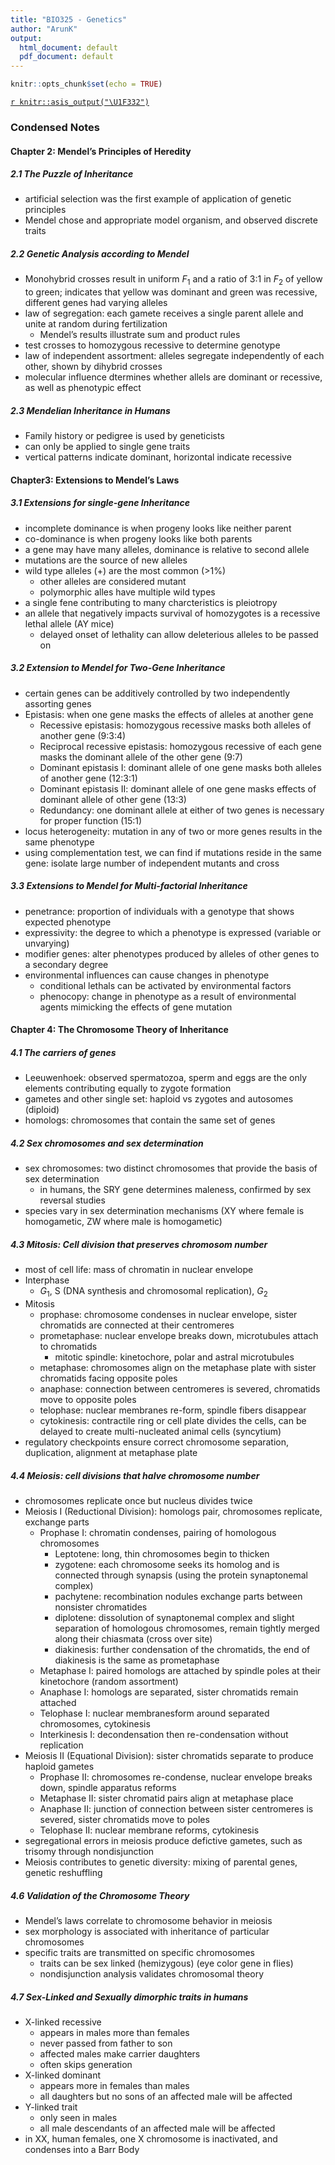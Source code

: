 ```yaml
---
title: "BIO325 - Genetics"
author: "ArunK"
output:
  html_document: default
  pdf_document: default
---
```


```r
knitr::opts_chunk$set(echo = TRUE)
```

[`r knitr::asis_output("\U1F332")`](https://arun-krishnaraj.github.io/evergreen)

### Condensed Notes

#### Chapter 2: Mendel's Principles of Heredity
##### 2.1 The Puzzle of Inheritance

- artificial selection was the first example of application of genetic principles
- Mendel chose and appropriate model organism, and observed discrete traits

##### 2.2 Genetic Analysis according to Mendel

- Monohybrid crosses result in uniform $F_1$ and a ratio of 3:1 in $F_2$ of yellow to green; indicates that yellow was dominant and green was recessive, different genes had varying alleles
- law of segregation: each gamete receives a single parent allele and unite at random during fertilization
  - Mendel's results illustrate sum and product rules
- test crosses to homozygous recessive to determine genotype
- law of independent assortment: alleles segregate independently of each other, shown by dihybrid crosses
- molecular influence dtermines whether allels are dominant or recessive, as well as phenotypic effect

##### 2.3 Mendelian Inheritance in Humans

- Family history or pedigree is used by geneticists
- can only be applied to single gene traits
- vertical patterns indicate dominant, horizontal indicate recessive

#### Chapter3: Extensions to Mendel's Laws

##### 3.1 Extensions for single-gene Inheritance

- incomplete dominance is when progeny looks like neither parent
- co-dominance is when progeny looks like both parents
- a gene may have many alleles, dominance is relative to second allele
- mutations are the source of new alleles
- wild type alleles (+) are the most common (>1%)
  - other alleles are considered mutant
  - polymorphic alles have multiple wild types 
- a single fene contributing to many charcteristics is pleiotropy 
- an allele that negatively impacts survival of homozygotes is a recessive lethal allele (AY mice)
  - delayed onset of lethality can allow deleterious alleles to be passed on
  
##### 3.2 Extension to Mendel for Two-Gene Inheritance
- certain genes can be additively controlled by two independently assorting genes
- Epistasis: when one gene masks the effects of alleles at another gene
  - Recessive epistasis: homozygous recessive masks both alleles of another gene (9:3:4)
  - Reciprocal recessive epistasis: homozygous recessive of each gene masks the dominant allele of the other gene (9:7)
  - Dominant epistasis I: dominant allele of one gene masks both alleles of another gene (12:3:1)
  - Dominant epistasis II: dominant allele of one gene masks effects of dominant allele of other gene (13:3)
  - Redundancy: one dominant allele at either of two genes is necessary for proper function (15:1)
- locus heterogeneity: mutation in any of two or more genes results in the same phenotype
- using complementation test, we can find if mutations reside in the same gene: isolate large number of independent mutants and cross

##### 3.3 Extensions to Mendel for Multi-factorial Inheritance
- penetrance: proportion of individuals with a genotype that shows expected phenotype
- expressivity: the degree to which a phenotype is expressed (variable or unvarying)
- modifier genes: alter phenotypes produced by alleles of other genes to a secondary degree
- environmental influences can cause changes in phenotype
  - conditional lethals can be activated by environmental factors
  - phenocopy: change in phenotype as a result of environmental agents mimicking the effects of gene mutation
  
#### Chapter 4: The Chromosome Theory of Inheritance
##### 4.1 The carriers of genes
- Leeuwenhoek: observed spermatozoa, sperm and eggs are the only elements contributing equally to zygote formation
- gametes and other single set: haploid vs zygotes and autosomes (diploid)
- homologs: chromosomes that contain the same set of genes

##### 4.2 Sex chromosomes and sex determination
- sex chromosomes: two distinct chromosomes that provide the basis of sex determination
  - in humans, the SRY gene determines maleness, confirmed by sex reversal studies
- species vary in sex determination mechanisms (XY where female is homogametic, ZW where male is homogametic)

##### 4.3 Mitosis: Cell division that preserves chromosom number
- most of cell life: mass of chromatin in nuclear envelope
- Interphase
  - $G_1$, S (DNA synthesis and chromosomal replication), $G_2$
- Mitosis
  - prophase: chromosome condenses in nuclear envelope, sister chromatids are connected at their centromeres
  - prometaphase: nuclear envelope breaks down, microtubules attach to chromatids
    - mitotic spindle: kinetochore, polar and astral microtubules
  - metaphase: chromosomes align on the metaphase plate with sister chromatids facing opposite poles
  - anaphase: connection between centromeres is severed, chromatids move to opposite poles
  - telophase: nuclear membranes re-form, spindle fibers disappear
  - cytokinesis: contractile ring or cell plate divides the cells, can be delayed to create multi-nucleated animal cells (syncytium)
- regulatory checkpoints ensure correct chromosome separation, duplication, alignment at metaphase plate

##### 4.4 Meiosis: cell divisions that halve chromosome number
- chromosomes replicate once but nucleus divides twice
- Meiosis I (Reductional Division): homologs pair, chromosomes replicate, exchange parts
  - Prophase I: chromatin condenses, pairing of homologous chromosomes
    - Leptotene: long, thin chromosomes begin to thicken
    - zygotene: each chromosome seeks its homolog and is connected through synapsis (using the protein synaptonemal complex)
    - pachytene: recombination nodules exchange parts between nonsister chromatides
    - diplotene: dissolution of synaptonemal complex and slight separation of homologous chromosomes, remain tightly merged along their chiasmata (cross over site)
    - diakinesis: further condensation of the chromatids, the end of diakinesis is the same as prometaphase
  - Metaphase I: paired homologs are attached by spindle poles at their kinetochore (random assortment)
  - Anaphase I: homologs are separated, sister chromatids remain attached
  - Telophase I: nuclear membranesform around separated chromosomes, cytokinesis
  - Interkinesis I: decondensation then re-condensation without replication
- Meiosis II (Equational Division): sister chromatids separate to produce haploid gametes
  - Prophase II: chromosomes re-condense, nuclear envelope breaks down, spindle apparatus reforms
  - Metaphase II: sister chromatid pairs align at metaphase place
  - Anaphase II: junction of connection between sister centromeres is severed, sister chromatids move to poles
  - Telophase II: nuclear membrane reforms, cytokinesis
- segregational errors in meiosis produce defictive gametes, such as trisomy through nondisjunction
- Meiosis contributes to genetic diversity: mixing of parental genes, genetic reshuffling

##### 4.6 Validation of the Chromosome Theory
- Mendel's laws correlate to chromosome behavior in meiosis
- sex morphology is associated with inheritance of particular chromosomes
- specific traits are transmitted on specific chromosomes
  - traits can be sex linked (hemizygous) (eye color gene in flies)
  - nondisjunction analysis validates chromosomal theory
  
##### 4.7 Sex-Linked and Sexually dimorphic traits in humans
- X-linked recessive 
  - appears in males more than females
  - never passed from father to son
  - affected males make carrier daughters
  - often skips generation
- X-linked dominant
  - appears more in females than males
  - all daughters but no sons of an affected male will be affected
- Y-linked trait
  - only seen in males
  - all male descendants of an affected male will be affected
- in XX, human females, one X chromosome is inactivated, and condenses into a Barr Body


  


